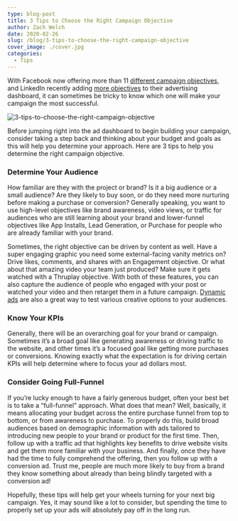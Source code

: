 ```yaml
---
type: blog-post
title: 3 Tips to Choose the Right Campaign Objective
author: Zach Welch
date: 2020-02-26
slug: /blog/3-tips-to-choose-the-right-campaign-objective
cover_image: ./cover.jpg
categories:
  - Tips
---
```


With Facebook now offering more than 11 [different campaign objectives][1], and LinkedIn recently adding [more objectives][2] to their advertising dashboard, it can sometimes be tricky to know which one will make your campaign the most successful.

![3-tips-to-choose-the-right-campaign-objective](./cover.jpg)

Before jumping right into the ad dashboard to begin building your campaign, consider taking a step back and thinking about your budget and goals as this will help you determine your approach. Here are 3 tips to help you determine the right campaign objective.

### Determine Your Audience

How familiar are they with the project or brand? Is it a big audience or a small audience? Are they likely to buy soon, or do they need more nurturing before making a purchase or conversion? Generally speaking, you want to use high-level objectives like brand awareness, video views, or traffic for audiences who are still learning about your brand and lower-funnel objectives like App Installs, Lead Generation, or Purchase for people who are already familiar with your brand.

Sometimes, the right objective can be driven by content as well. Have a super engaging graphic you need some external-facing vanity metrics on? Drive likes, comments, and shares with an Engagement objective. Or what about that amazing video your team just produced? Make sure it gets watched with a Thruplay objective. With both of these features, you can also capture the audience of people who engaged with your post or watched your video and then retarget them in a future campaign. [Dynamic ads][3] are also a great way to test various creative options to your audiences.

### Know Your KPIs

Generally, there will be an overarching goal for your brand or campaign. Sometimes it’s a broad goal like generating awareness or driving traffic to the website, and other times it’s a focused goal like getting more purchases or conversions. Knowing exactly what the expectation is for driving certain KPIs will help determine where to focus your ad dollars most.

### Consider Going Full-Funnel

If you’re lucky enough to have a fairly generous budget, often your best bet is to take a “full-funnel” approach. What does that mean? Well, basically, it means allocating your budget across the entire purchase funnel from top to bottom, or from awareness to purchase. To properly do this, build broad audiences based on demographic information with ads tailored to introducing new people to your brand or product for the first time. Then, follow up with a traffic ad that highlights key benefits to drive website visits and get them more familiar with your business. And finally, once they have had the time to fully comprehend the offering, then you follow up with a conversion ad. Trust me, people are much more likely to buy from a brand they know something about already than being blindly targeted with a conversion ad!

Hopefully, these tips will help get your wheels turning for your next big campaign. Yes, it may sound like a lot to consider, but spending the time to properly set up your ads will absolutely pay off in the long run.

[1]: https://www.facebook.com/business/help/1438417719786914?id=802745156580214
[2]: https://www.linkedin.com/help/lms/answer/94698/select-a-marketing-objective-for-your-ad-campaign?lang=en
[3]: https://brandglue.com/blog/4-ways-to-optimize-facebook-dynamic-ads

